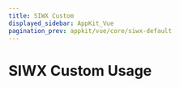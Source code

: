 ---
title: SIWX Custom
displayed_sidebar: AppKit_Vue
pagination_prev: appkit/vue/core/siwx-default
---


# SIWX Custom Usage

<SiwxCustom />